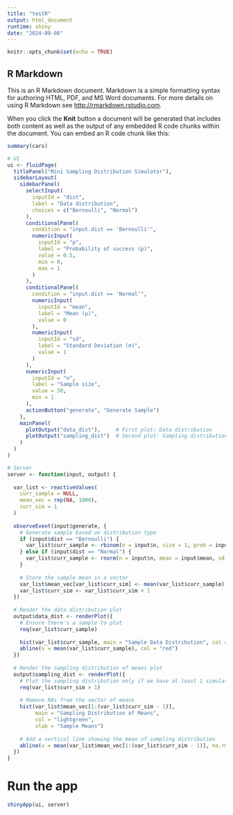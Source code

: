 ```yaml
---
title: "testR"
output: html_document
runtime: shiny
date: "2024-09-06"
---
```


```r
knitr::opts_chunk$set(echo = TRUE)
```

## R Markdown

This is an R Markdown document. Markdown is a simple formatting syntax for authoring HTML, PDF, and MS Word documents. For more details on using R Markdown see <http://rmarkdown.rstudio.com>.

When you click the **Knit** button a document will be generated that includes both content as well as the output of any embedded R code chunks within the document. You can embed an R code chunk like this:

```r
summary(cars)
```

```r

# UI
ui <- fluidPage(
  titlePanel("Mini Sampling Distribution Simulator"),
  sidebarLayout(
    sidebarPanel(
      selectInput(
        inputId = "dist",
        label = "Data distribution",
        choices = c("Bernoulli", "Normal")
      ),
      conditionalPanel(
        condition = "input.dist == 'Bernoulli'",
        numericInput(
          inputId = "p",
          label = "Probability of success (p)",
          value = 0.5,
          min = 0,
          max = 1
        )
      ),
      conditionalPanel(
        condition = "input.dist == 'Normal'",
        numericInput(
          inputId = "mean",
          label = "Mean (µ)",
          value = 0
        ),
        numericInput(
          inputId = "sd",
          label = "Standard Deviation (σ)",
          value = 1
        )
      ),
      numericInput(
        inputId = "n",
        label = "Sample size",
        value = 30,
        min = 1
      ),
      actionButton("generate", "Generate Sample")
    ),
    mainPanel(
      plotOutput("data_dist"),     # First plot: Data distribution
      plotOutput("sampling_dist")  # Second plot: Sampling distribution
    )
  )
)
```

```r
# Server
server <- function(input, output) {
  
  var_list <- reactiveValues(
    curr_sample = NULL,
    mean_vec = rep(NA, 1000),
    curr_sim = 1
  )
  
  observeEvent(input$generate, {
    # Generate sample based on distribution type
    if (input$dist == "Bernoulli") {
      var_list$curr_sample <- rbinom(n = input$n, size = 1, prob = input$p)
    } else if (input$dist == "Normal") {
      var_list$curr_sample <- rnorm(n = input$n, mean = input$mean, sd = input$sd)
    }
    
    # Store the sample mean in a vector
    var_list$mean_vec[var_list$curr_sim] <- mean(var_list$curr_sample)
    var_list$curr_sim <- var_list$curr_sim + 1
  })
  
  # Render the data distribution plot
  output$data_dist <- renderPlot({
    # Ensure there's a sample to plot
    req(var_list$curr_sample)
    
    hist(var_list$curr_sample, main = "Sample Data Distribution", col = "lightblue", xlab = "Sample Values")
    abline(v = mean(var_list$curr_sample), col = "red")
  })
  
  # Render the sampling distribution of means plot
  output$sampling_dist <- renderPlot({
    # Plot the sampling distribution only if we have at least 1 simulation
    req(var_list$curr_sim > 1)
    
    # Remove NAs from the vector of means
    hist(var_list$mean_vec[1:(var_list$curr_sim - 1)], 
         main = "Sampling Distribution of Means", 
         col = "lightgreen", 
         xlab = "Sample Means")
    
    # Add a vertical line showing the mean of sampling distribution
    abline(v = mean(var_list$mean_vec[1:(var_list$curr_sim - 1)], na.rm = TRUE), col = "blue", lwd = 2)
  })
}

```

# Run the app

```r
shinyApp(ui, server)
```
